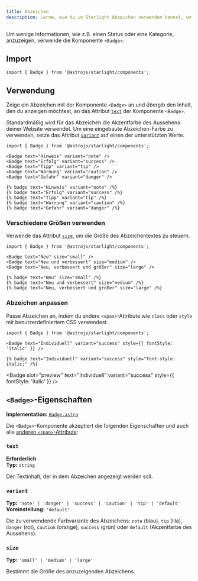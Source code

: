 ```yaml
---
title: Abzeichen
description: Lerne, wie du in Starlight Abzeichen verwenden kannst, um zusätzliche Informationen anzuzeigen.
---
```



Um wenige Informationen, wie z.B. einen Status oder eine Kategorie, anzuzeigen, verwende die Komponente `<Badge>`.


<Preview>

<Badge slot="preview" text="Neu" />

</Preview>

## Import

```tsx
import { Badge } from '@astrojs/starlight/components';
```

## Verwendung

Zeige ein Abzeichen mit der Komponente `<Badge>` an und übergib den Inhalt, den du anzeigen möchtest, an das Attribut [`text`](#text) der Komponente `<Badge>`.

Standardmäßig wird für das Abzeichen die Akzentfarbe des Aussehens deiner Website verwendet.
Um eine eingebaute Abzeichen-Farbe zu verwenden, setze das Attribut [`variant`](#variant) auf einen der unterstützten Werte.

<Preview>

```mdx
import { Badge } from '@astrojs/starlight/components';

<Badge text="Hinweis" variant="note" />
<Badge text="Erfolg" variant="success" />
<Badge text="Tipp" variant="tip" />
<Badge text="Warnung" variant="caution" />
<Badge text="Gefahr" variant="danger" />
```

<Fragment slot="markdoc">

```markdoc
{% badge text="Hinweis" variant="note" /%}
{% badge text="Erfolg" variant="success" /%}
{% badge text="Tipp" variant="tip" /%}
{% badge text="Warnung" variant="caution" /%}
{% badge text="Gefahr" variant="danger" /%}
```

</Fragment>

<Fragment slot="preview">
	<Badge text="Hinweis" variant="note" />
	<Badge text="Erfolg" variant="success" />
	<Badge text="Tipp" variant="tip" />
	<Badge text="Warnung" variant="caution" />
	<Badge text="Gefahr" variant="danger" />
</Fragment>

</Preview>

### Verschiedene Größen verwenden

Verwende das Attribut [`size`](#size), um die Größe des Abzeichentextes zu steuern.

<Preview>

```mdx /size="\w+"/
import { Badge } from '@astrojs/starlight/components';

<Badge text="Neu" size="small" />
<Badge text="Neu und verbessert" size="medium" />
<Badge text="Neu, verbessert und größer" size="large" />
```

<Fragment slot="markdoc">

```markdoc /size="\w+"/
{% badge text="Neu" size="small" /%}
{% badge text="Neu und verbessert" size="medium" /%}
{% badge text="Neu, verbessert und größer" size="large" /%}
```

</Fragment>

<Fragment slot="preview">
	<Badge text="Neu" size="small" />
	<Badge text="Neu und verbessert" size="medium" />
	<Badge text="Neu, verbessert und größer" size="large" />
</Fragment>

</Preview>

### Abzeichen anpassen

Passe Abzeichen an, indem du andere `<span>`-Attribute wie `class` oder `style` mit benutzerdefiniertem CSS verwendest.

<Preview>

```mdx "style={{ fontStyle: 'italic' }}"
import { Badge } from '@astrojs/starlight/components';

<Badge text="Individuell" variant="success" style={{ fontStyle: 'italic' }} />
```

<Fragment slot="markdoc">

```markdoc 'style="font-style: italic;"'
{% badge text="Individuell" variant="success" style="font-style: italic;" /%}
```

</Fragment>

<Badge
	slot="preview"
	text="Individuell"
	variant="success"
	style={{ fontStyle: 'italic' }}
/>

</Preview>

## `<Badge>`-Eigenschaften

**Implementation:** [`Badge.astro`](https://github.com/withastro/starlight/blob/main/packages/starlight/user-components/Badge.astro)

Die `<Badge>`-Komponente akzeptiert die folgenden Eigenschaften und auch alle [anderen `<span>`-Attribute](https://developer.mozilla.org/en-US/docs/Web/HTML/Global_attributes):

### `text`

**Erforderlich**  
**Typ:** `string`

Der Textinhalt, der in dem Abzeichen angezeigt werden soll.

### `variant`

**Typ:** `'note' | 'danger' | 'success' | 'caution' | 'tip' | 'default'`  
**Voreinstellung:** `'default'`

Die zu verwendende Farbvariante des Abzeichens: `note` (blau), `tip` (lila), `danger` (rot), `caution` (orange), `success` (grün) oder `default` (Akzentfarbe des Aussehens).

### `size`

**Typ:** `'small' | 'medium' | 'large'`

Bestimmt die Größe des anzuzeigenden Abzeichens.
